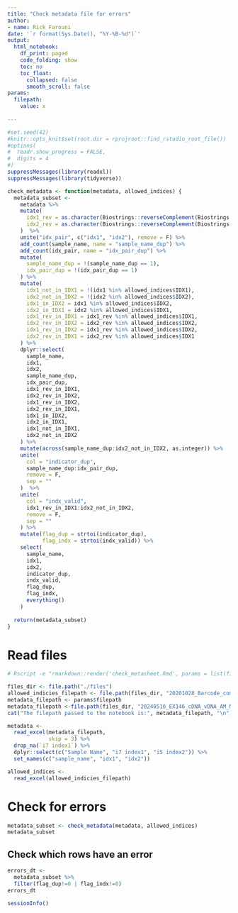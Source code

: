 ```yaml
---
title: "Check metadata file for errors"
author: 
- name: Rick Farouni
date: '`r format(Sys.Date(), "%Y-%B-%d")`'
output:
  html_notebook:
    df_print: paged
    code_folding: show
    toc: no
    toc_float: 
      collapsed: false
      smooth_scroll: false
params:
  filepath:
    value: x      
            
---
```



```r
#set.seed(42)
#knitr::opts_knit$set(root.dir = rprojroot::find_rstudio_root_file())
#options(
#  readr.show_progress = FALSE,
#  digits = 4
#)
suppressMessages(library(readxl))
suppressMessages(library(tidyverse))
```


```r
check_metadata <- function(metadata, allowed_indices) {
  metadata_subset <-
    metadata %>%
    mutate(
      idx1_rev = as.character(Biostrings::reverseComplement(Biostrings::DNAStringSet(idx1))),
      idx2_rev = as.character(Biostrings::reverseComplement(Biostrings::DNAStringSet(idx2)))
    )  %>%
    unite("idx_pair", c("idx1", "idx2"), remove = F) %>%
    add_count(sample_name, name = "sample_name_dup") %>%
    add_count(idx_pair, name = "idx_pair_dup") %>%
    mutate(
      sample_name_dup = !(sample_name_dup == 1),
      idx_pair_dup = !(idx_pair_dup == 1)
    ) %>%
    mutate(
      idx1_not_in_IDX1 = !(idx1 %in% allowed_indices$IDX1),
      idx2_not_in_IDX2 = !(idx2 %in% allowed_indices$IDX2),
      idx1_in_IDX2 = idx1 %in% allowed_indices$IDX2,
      idx2_in_IDX1 = idx2 %in% allowed_indices$IDX1,
      idx1_rev_in_IDX1 = idx1_rev %in% allowed_indices$IDX1,
      idx2_rev_in_IDX2 = idx2_rev %in% allowed_indices$IDX2,
      idx1_rev_in_IDX2 = idx1_rev %in% allowed_indices$IDX2,
      idx2_rev_in_IDX1 = idx2_rev %in% allowed_indices$IDX1
    ) %>%
    dplyr::select(
      sample_name,
      idx1,
      idx2,
      sample_name_dup,
      idx_pair_dup,
      idx1_rev_in_IDX1,
      idx2_rev_in_IDX2,
      idx1_rev_in_IDX2,
      idx2_rev_in_IDX1,
      idx1_in_IDX2,
      idx2_in_IDX1,
      idx1_not_in_IDX1,
      idx2_not_in_IDX2
    ) %>%
    mutate(across(sample_name_dup:idx2_not_in_IDX2, as.integer)) %>%
    unite(
      col = "indicator_dup",
      sample_name_dup:idx_pair_dup,
      remove = F,
      sep = ""
    )  %>%
    unite(
      col = "indx_valid",
      idx1_rev_in_IDX1:idx2_not_in_IDX2,
      remove = F,
      sep = ""
    ) %>%
    mutate(flag_dup = strtoi(indicator_dup),
           flag_indx = strtoi(indx_valid)) %>%
    select(
      sample_name,
      idx1,
      idx2,
      indicator_dup,
      indx_valid,
      flag_dup,
      flag_indx,
      everything()
    )
  
  return(metadata_subset)
}
```


# Read files 

```r
# Rscript -e "rmarkdown::render('check_metasheet.Rmd', params = list(filepath = './files/20230324_Metadata_NextSeq_SR150_HIGH_OB.xlsx'), output_file ='./files/20230324_Metadata_NextSeq_SR150_HIGH_OB.nb.html')"

files_dir <- file.path("./files")
allowed_indicies_filepath <- file.path(files_dir, "20201028_Barcode_combinations_Platt_group_2nd_Rd_PCR.xlsx")
metadata_filepath <- params$filepath 
metadata_filepath <-file.path(files_dir, "20240516_EX146_cDNA_vDNA_AM_Metadata_SR75_HIGH.xlsx")
cat("The filepath passed to the notebook is:", metadata_filepath, "\n")
```



```r
metadata <- 
  read_excel(metadata_filepath, 
             skip = 3) %>%
  drop_na(`i7 index1`) %>%
  dplyr::select(c("Sample Name", "i7 index1", "i5 index2")) %>%
  set_names(c("sample_name", "idx1", "idx2"))

allowed_indices <-
  read_excel(allowed_indicies_filepath)

```



# Check for errors

```r
metadata_subset <- check_metadata(metadata, allowed_indices)
metadata_subset
```


## Check which rows have an error
```r
errors_dt <-
  metadata_subset %>%
  filter(flag_dup!=0 | flag_indx!=0)
errors_dt
```




```r
sessionInfo()
```

